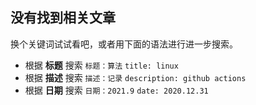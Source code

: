 ## 没有找到相关文章

换个关键词试试看吧，或者用下面的语法进行进一步搜索。

- 根据 **标题** 搜索 `标题：算法` `title: linux`
- 根据 **描述** 搜索 `描述：记录` `description: github actions`
- 根据 **日期** 搜索 `日期：2021.9` `date: 2020.12.31`
